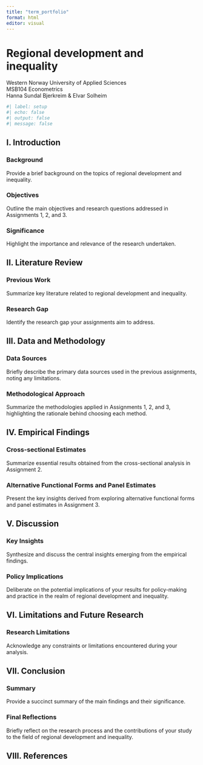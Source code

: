 ```yaml
---
title: "term_portfolio"
format: html
editor: visual
---
```


# Regional development and inequality

Western Norway University of Applied Sciences\
MSB104 Econometrics\
Hanna Sundal Bjerkreim & Elvar Solheim

```r
#| label: setup
#| echo: false
#| output: false
#| message: false
```

## I. Introduction

### Background

Provide a brief background on the topics of regional development and inequality.

### Objectives

Outline the main objectives and research questions addressed in Assignments 1, 2, and 3.

### Significance

Highlight the importance and relevance of the research undertaken.

## II. Literature Review

### Previous Work

Summarize key literature related to regional development and inequality.

### Research Gap

Identify the research gap your assignments aim to address.

## III. Data and Methodology

### Data Sources

Briefly describe the primary data sources used in the previous assignments, noting any limitations.

### Methodological Approach

Summarize the methodologies applied in Assignments 1, 2, and 3, highlighting the rationale behind choosing each method.

## IV. Empirical Findings

### Cross-sectional Estimates

Summarize essential results obtained from the cross-sectional analysis in Assignment 2.

### Alternative Functional Forms and Panel Estimates

Present the key insights derived from exploring alternative functional forms and panel estimates in Assignment 3.

## V. Discussion

### Key Insights

Synthesize and discuss the central insights emerging from the empirical findings.

### Policy Implications

Deliberate on the potential implications of your results for policy-making and practice in the realm of regional development and inequality.

## VI. Limitations and Future Research

### Research Limitations

Acknowledge any constraints or limitations encountered during your analysis.

## VII. Conclusion

### Summary

Provide a succinct summary of the main findings and their significance.

### Final Reflections

Briefly reflect on the research process and the contributions of your study to the field of regional development and inequality.

## VIII. References
